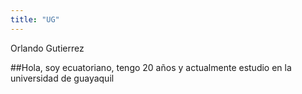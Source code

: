 ```yaml
---
title: "UG"
---
```


Orlando Gutierrez

##Hola, soy ecuatoriano, tengo 20 años y actualmente estudio en la universidad de guayaquil